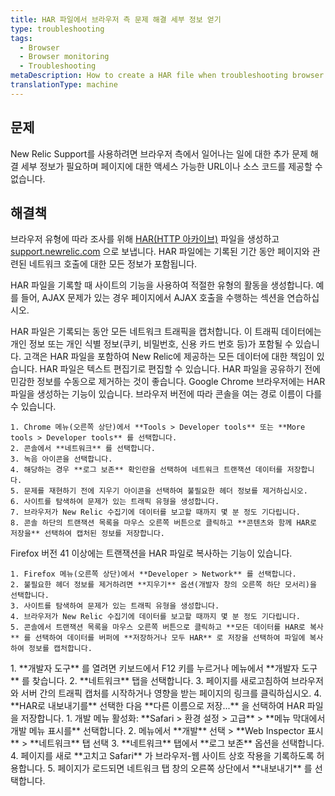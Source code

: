 ```yaml
---
title: HAR 파일에서 브라우저 측 문제 해결 세부 정보 얻기
type: troubleshooting
tags:
  - Browser
  - Browser monitoring
  - Troubleshooting
metaDescription: How to create a HAR file when troubleshooting browser.
translationType: machine
---
```


## 문제

New Relic Support를 사용하려면 브라우저 측에서 일어나는 일에 대한 추가 문제 해결 세부 정보가 필요하며 페이지에 대한 액세스 가능한 URL이나 소스 코드를 제공할 수 없습니다.

## 해결책

브라우저 유형에 따라 조사를 위해 [HAR(HTTP 아카이브)](https://dvcs.w3.org/hg/webperf/raw-file/tip/specs/HAR/Overview.html) 파일을 생성하고 [support.newrelic.com](https://support.newrelic.com/) 으로 보냅니다. HAR 파일에는 기록된 기간 동안 페이지와 관련된 네트워크 호출에 대한 모든 정보가 포함됩니다.

HAR 파일을 기록할 때 사이트의 기능을 사용하여 적절한 유형의 활동을 생성합니다. 예를 들어, AJAX 문제가 있는 경우 페이지에서 AJAX 호출을 수행하는 섹션을 연습하십시오.

<Callout variant="important">
  HAR 파일은 기록되는 동안 모든 네트워크 트래픽을 캡처합니다. 이 트래픽 데이터에는 개인 정보 또는 개인 식별 정보(쿠키, 비밀번호, 신용 카드 번호 등)가 포함될 수 있습니다. 고객은 HAR 파일을 포함하여 New Relic에 제공하는 모든 데이터에 대한 책임이 있습니다. HAR 파일은 텍스트 편집기로 편집할 수 있습니다. HAR 파일을 공유하기 전에 민감한 정보를 수동으로 제거하는 것이 좋습니다.
</Callout>

<CollapserGroup>
  <Collapser
    id="chrome"
    title="크롬"
  >
    Google Chrome 브라우저에는 HAR 파일을 생성하는 기능이 있습니다. 브라우저 버전에 따라 콘솔을 여는 경로 이름이 다를 수 있습니다.

    1. Chrome 메뉴(오른쪽 상단)에서 **Tools > Developer tools** 또는 **More tools > Developer tools** 를 선택합니다.
    2. 콘솔에서 **네트워크** 를 선택합니다.
    3. 녹음 아이콘을 선택합니다.
    4. 해당하는 경우 **로그 보존** 확인란을 선택하여 네트워크 트랜잭션 데이터를 저장합니다.
    5. 문제를 재현하기 전에 지우기 아이콘을 선택하여 불필요한 헤더 정보를 제거하십시오.
    6. 사이트를 탐색하여 문제가 있는 트래픽 유형을 생성합니다.
    7. 브라우저가 New Relic 수집기에 데이터를 보고할 때까지 몇 분 정도 기다립니다.
    8. 콘솔 하단의 트랜잭션 목록을 마우스 오른쪽 버튼으로 클릭하고 **콘텐츠와 함께 HAR로 저장을** 선택하여 캡처된 정보를 저장합니다.
  </Collapser>

  <Collapser title="Firefox 버전 41.x 이상">
    Firefox 버전 41 이상에는 트랜잭션을 HAR 파일로 복사하는 기능이 있습니다.

    1. Firefox 메뉴(오른쪽 상단)에서 **Developer > Network** 를 선택합니다.
    2. 불필요한 헤더 정보를 제거하려면 **지우기** 옵션(개발자 창의 오른쪽 하단 모서리)을 선택합니다.
    3. 사이트를 탐색하여 문제가 있는 트래픽 유형을 생성합니다.
    4. 브라우저가 New Relic 수집기에 데이터를 보고할 때까지 몇 분 정도 기다립니다.
    5. 콘솔에서 트랜잭션 목록을 마우스 오른쪽 버튼으로 클릭하고 **모든 데이터를 HAR로 복사** 를 선택하여 데이터를 버퍼에 **저장하거나 모두 HAR** 로 저장을 선택하여 파일에 복사하여 정보를 캡처합니다.
  </Collapser>

  <Collapser title="마이크로소프트 엣지">
    1. **개발자 도구** 를 열려면 키보드에서 F12 키를 누르거나 메뉴에서 **개발자 도구** 를 찾습니다.
    2. **네트워크** 탭을 선택합니다.
    3. 페이지를 새로고침하여 브라우저와 서버 간의 트래픽 캡처를 시작하거나 영향을 받는 페이지의 링크를 클릭하십시오.
    4. **HAR로 내보내기를** 선택한 다음 **다른 이름으로 저장...** 을 선택하여 HAR 파일을 저장합니다.
  </Collapser>

  <Collapser title="애플 사파리">
    1. 개발 메뉴 활성화: **Safari > 환경 설정 > 고급** > **메뉴 막대에서 개발 메뉴 표시를** 선택합니다.
    2. 메뉴에서 **개발** 선택 > **Web Inspector 표시** > **네트워크** 탭 선택
    3. **네트워크** 탭에서 **로그 보존** 옵션을 선택합니다.
    4. 페이지를 새로 **고치고 Safari** 가 브라우저-웹 사이트 상호 작용을 기록하도록 허용합니다.
    5. 페이지가 로드되면 네트워크 탭 창의 오른쪽 상단에서 **내보내기** 를 선택합니다.
  </Collapser>
</CollapserGroup>